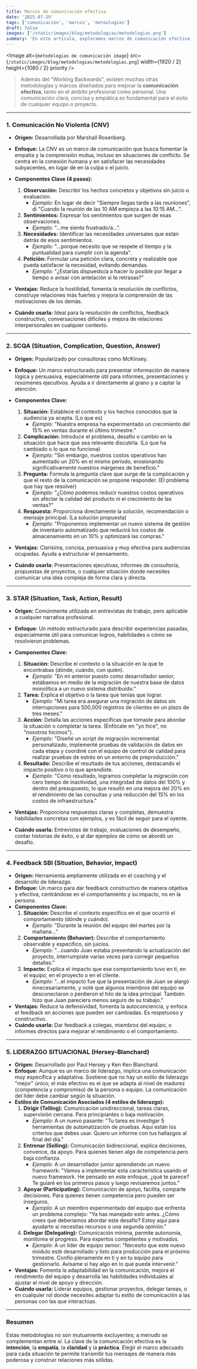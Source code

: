 ```yaml
---
title: Marcos de comunicación efectiva
date: '2025-07-29'
tags: ['comunicación', 'marcos', 'metoologías']
draft: false
images: ['/static/images/blog/metodologias/metodologias.png']
summary: 'En este artículo, exploramos marcos de comunicación efectiva que pueden mejorar la colaboración y la productividad en equipos de trabajo.'
---
```


<Image
  alt={`metodologias de comunicación image`}
  src={`/static/images/blog/metodologias/metodologias.png`}
  width={1920 / 2}
  height={1080 / 2}
  priority
/>

>Además del "Working Backwards", existen muchas otras metodologías y marcos diseñados para mejorar la **comunicación efectiva**, tanto en el ámbito profesional como personal. Una comunicación clara, concisa y empática es fundamental para el éxito de cualquier equipo o proyecto.

---

### 1. Comunicación No Violenta (CNV)

* **Origen:** Desarrollada por Marshall Rosenberg.
* **Enfoque:** La CNV es un marco de comunicación que busca fomentar la empatía y la comprensión mutua, incluso en situaciones de conflicto. Se centra en la conexión humana y en satisfacer las necesidades subyacentes, en lugar de en la culpa o el juicio.
* **Componentes Clave (4 pasos):**
    1.  **Observación:** Describir los hechos concretos y objetivos sin juicio o evaluación.
        * *Ejemplo:* En lugar de decir "Siempre llegas tarde a las reuniones", di "Cuando la reunión de las 10 AM empieza a las 10:15 AM...".
    2.  **Sentimientos:** Expresar los sentimientos que surgen de esas observaciones.
        * *Ejemplo:* "...me siento frustrado/a...".
    3.  **Necesidades:** Identificar las necesidades universales que están detrás de esos sentimientos.
        * *Ejemplo:* "...porque necesito que se respete el tiempo y la puntualidad para cumplir con la agenda".
    4.  **Petición:** Formular una petición clara, concreta y realizable que pueda satisfacer la necesidad, evitando demandas.
        * *Ejemplo:* "¿Estarías dispuesto/a a hacer lo posible por llegar a tiempo o avisar con antelación si te retrasas?"

* **Ventajas:** Reduce la hostilidad, fomenta la resolución de conflictos, construye relaciones más fuertes y mejora la comprensión de las motivaciones de los demás.

* **Cuándo usarla:** Ideal para la resolución de conflictos, feedback constructivo, conversaciones difíciles y mejora de relaciones interpersonales en cualquier contexto.

---

### 2. SCQA (Situation, Complication, Question, Answer)

* **Origen:** Popularizado por consultoras como McKinsey.
* **Enfoque:** Un marco estructurado para presentar información de manera lógica y persuasiva, especialmente útil para informes, presentaciones y resúmenes ejecutivos. Ayuda a ir directamente al grano y a captar la atención.
* **Componentes Clave:**
    1.  **Situación:** Establece el contexto y los hechos conocidos que la audiencia ya acepta. (Lo que es)
        * *Ejemplo:* "Nuestra empresa ha experimentado un crecimiento del 15% en ventas durante el último trimestre."
    2.  **Complicación:** Introduce el problema, desafío o cambio en la situación que hace que sea relevante discutirla. (Lo que ha cambiado o lo que no funciona)
        * *Ejemplo:* "Sin embargo, nuestros costos operativos han aumentado un 20% en el mismo período, erosionando significativamente nuestros márgenes de beneficio."
    3.  **Pregunta:** Formula la pregunta clave que surge de la complicación y que el resto de la comunicación se propone responder. (El problema que hay que resolver)
        * *Ejemplo:* "¿Cómo podemos reducir nuestros costos operativos sin afectar la calidad del producto ni el crecimiento de las ventas?"
    4.  **Respuesta:** Proporciona directamente la solución, recomendación o mensaje principal. (La solución propuesta)
        * *Ejemplo:* "Proponemos implementar un nuevo sistema de gestión de inventario automatizado que reducirá los costos de almacenamiento en un 10% y optimizará las compras."

* **Ventajas:** Clarísima, concisa, persuasiva y muy efectiva para audiencias ocupadas. Ayuda a estructurar el pensamiento.

* **Cuándo usarla:** Presentaciones ejecutivas, informes de consultoría, propuestas de proyectos, o cualquier situación donde necesites comunicar una idea compleja de forma clara y directa.

---

### 3. STAR (Situation, Task, Action, Result)

* **Origen:** Comúnmente utilizada en entrevistas de trabajo, pero aplicable a cualquier narrativa profesional.
* **Enfoque:** Un método estructurado para describir experiencias pasadas, especialmente útil para comunicar logros, habilidades o cómo se resolvieron problemas.
* **Componentes Clave:**
    1.  **Situación:** Describe el contexto o la situación en la que te encontrabas (dónde, cuándo, con quién).
        * *Ejemplo:* "En mi anterior puesto como desarrollador senior, estábamos en medio de la migración de nuestra base de datos monolítica a un nuevo sistema distribuido."
    2.  **Tarea:** Explica el objetivo o la tarea que tenías que lograr.
        * *Ejemplo:* "Mi tarea era asegurar una migración de datos sin interrupciones para 500,000 registros de clientes en un plazo de tres meses."
    3.  **Acción:** Detalla las acciones específicas que tomaste para abordar la situación o completar la tarea. (Enfócate en "yo hice", no "nosotros hicimos").
        * *Ejemplo:* "Diseñé un script de migración incremental personalizado, implementé pruebas de validación de datos en cada etapa y coordiné con el equipo de control de calidad para realizar pruebas de estrés en un entorno de preproducción."
    4.  **Resultado:** Describe el resultado de tus acciones, destacando el impacto positivo o lo que aprendiste.
        * *Ejemplo:* "Como resultado, logramos completar la migración con cero tiempo de inactividad, una integridad de datos del 100% y dentro del presupuesto, lo que resultó en una mejora del 20% en el rendimiento de las consultas y una reducción del 15% en los costos de infraestructura."

* **Ventajas:** Proporciona respuestas claras y completas, demuestra habilidades concretas con ejemplos, y es fácil de seguir para el oyente.

* **Cuándo usarla:** Entrevistas de trabajo, evaluaciones de desempeño, contar historias de éxito, o al dar ejemplos de cómo se abordó un desafío.

---

### 4. Feedback SBI (Situation, Behavior, Impact)

* **Origen:** Herramienta ampliamente utilizada en el coaching y el desarrollo de liderazgo.
* **Enfoque:** Un marco para dar feedback constructivo de manera objetiva y efectiva, centrándose en el comportamiento y su impacto, no en la persona.
* **Componentes Clave:**
    1.  **Situación:** Describe el contexto específico en el que ocurrió el comportamiento (dónde y cuándo).
        * *Ejemplo:* "Durante la reunión del equipo del martes por la mañana..."
    2.  **Comportamiento (Behavior):** Describe el comportamiento observable y específico, sin juicios.
        * *Ejemplo:* "...cuando Juan estaba presentando la actualización del proyecto, interrumpiste varias veces para corregir pequeños detalles."
    3.  **Impacto:** Explica el impacto que ese comportamiento tuvo en ti, en el equipo, en el proyecto o en el cliente.
        * *Ejemplo:* "...el impacto fue que la presentación de Juan se alargó innecesariamente, y noté que algunos miembros del equipo se desconectaron o perdieron el hilo de la idea principal. También hizo que Juan pareciera menos seguro de su trabajo."
* **Ventajas:** Reduce la defensividad, fomenta la autoconciencia, y enfoca el feedback en acciones que pueden ser cambiadas. Es respetuoso y constructivo.
* **Cuándo usarla:** Dar feedback a colegas, miembros del equipo, o informes directos para mejorar el rendimiento o el comportamiento.

---

### 5. LIDERAZGO SITUACIONAL (Hersey-Blanchard)

* **Origen:** Desarrollado por Paul Hersey y Ken Ken Blanchard.
* **Enfoque:** Aunque es un marco de liderazgo, implica una comunicación muy específica y adaptativa. Sostiene que no hay un estilo de liderazgo "mejor" único; el más efectivo es el que se adapta al nivel de madurez (competencia y compromiso) de la persona o equipo. La comunicación del líder debe cambiar según la situación.
* **Estilos de Comunicación Asociados (4 estilos de liderazgo):**
    1.  **Dirigir (Telling):** Comunicación unidireccional, tareas claras, supervisión cercana. Para principiantes o baja motivación.
        * *Ejemplo:* A un nuevo pasante: "Tu tarea es investigar 5 herramientas de automatización de pruebas. Aquí están los criterios que debes usar. Quiero un informe con tus hallazgos al final del día."
    2.  **Entrenar (Selling):** Comunicación bidireccional, explica decisiones, convence, da apoyo. Para quienes tienen algo de competencia pero baja confianza.
        * *Ejemplo:* A un desarrollador junior aprendiendo un nuevo framework: "Vamos a implementar esta característica usando el nuevo framework. He pensado en este enfoque, ¿qué te parece? Te guiaré en los primeros pasos y luego revisaremos juntos."
    3.  **Apoyar (Participating):** Comunicación de apoyo, facilita, comparte decisiones. Para quienes tienen competencia pero pueden ser inseguros.
        * *Ejemplo:* A un miembro experimentado del equipo que enfrenta un problema complejo: "Ya has manejado esto antes. ¿Cómo crees que deberíamos abordar este desafío? Estoy aquí para ayudarte si necesitas recursos o una segunda opinión."
    4.  **Delegar (Delegating):** Comunicación mínima, permite autonomía, monitorea el progreso. Para expertos competentes y motivados.
        * *Ejemplo:* A un líder de equipo senior: "Necesito que este nuevo módulo esté desarrollado y listo para producción para el próximo trimestre. Confío plenamente en ti y en tu equipo para gestionarlo. Avísame si hay algo en lo que pueda intervenir."
* **Ventajas:** Fomenta la adaptabilidad en la comunicación, mejora el rendimiento del equipo y desarrolla las habilidades individuales al ajustar el nivel de apoyo y dirección.
* **Cuándo usarla:** Liderar equipos, gestionar proyectos, delegar tareas, o en cualquier rol donde necesites adaptar tu estilo de comunicación a las personas con las que interactúas.

---

### Resumen

Estas metodologías no son mutuamente excluyentes; a menudo se complementan entre sí. La clave de la comunicación efectiva es la **intención**, la **empatía**, la **claridad** y la **práctica**. Elegir el marco adecuado para cada situación te permite transmitir tus mensajes de manera más poderosa y construir relaciones más sólidas.